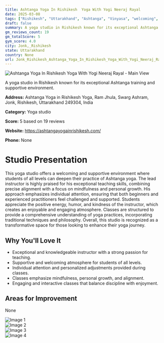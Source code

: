 ```yaml
---
title: Ashtanga Yoga In Rishikesh  Yoga With Yogi Neeraj Rayal
date: 2025-03-08
tags: ["Rishikesh", "Uttarakhand", "Ashtanga", "Vinyasa", "welcoming", "supportive", "Jonk, Rishikesh"]  
draft: false
summary: A yoga studio in Rishikesh known for its exceptional Ashtanga training and supportive environment.
gm_reviews_count: 19
gm_totalScore: 5
gym_score: 4.0
city: Jonk,_Rishikesh
state: Uttarakhand
country: None
url: Jonk_Rishikesh_Ashtanga_Yoga_In_Rishikesh_Yoga_With_Yogi_Neeraj_Rayal
---
```


<div className="aspect-[16/9] relative my-8">
  <img 
    src="https://lh5.googleusercontent.com/p/AF1QipND7kbcRNcZ7aVTUbI6CqB9AzXyOnluCeguhIoi=w1920-h1080-k-no"
    alt="Ashtanga Yoga In Rishikesh  Yoga With Yogi Neeraj Rayal - Main View"
    className="object-cover absolute inset-0 w-full h-full rounded-lg"
  />
</div>

A yoga studio in Rishikesh known for its exceptional Ashtanga training and supportive environment.

**Address:** Ashtanga Yoga in Rishikesh Yoga, Ram Jhula, Swarg Ashram, Jonk, Rishikesh, Uttarakhand 249304, India

**Category:** Yoga studio

**Score:** 5 based on 19 reviews

**Website:** https://ashtangayogainrishikesh.com/

**Phone:** None

# Studio Presentation

This yoga studio offers a welcoming and supportive environment where students of all levels can deepen their practice of Ashtanga yoga. The lead instructor is highly praised for his exceptional teaching skills, combining precise alignment with a focus on mindfulness and personal growth. His approach emphasizes individual attention, ensuring that both beginners and experienced practitioners feel challenged and supported. Students appreciate the positive energy, humor, and kindness of the instructor, which creates an enjoyable and engaging atmosphere. Classes are structured to provide a comprehensive understanding of yoga practices, incorporating traditional techniques and philosophy. Overall, this studio is recognized as a transformative space for those looking to enhance their yoga journey.



## Why You'll Love It

- Exceptional and knowledgeable instructor with a strong passion for teaching.
- Supportive and welcoming atmosphere for students of all levels.
- Individual attention and personalized adjustments provided during classes.
- Classes emphasize mindfulness, personal growth, and alignment.
- Engaging and interactive classes that balance discipline with enjoyment.

## Areas for Improvement

None

<div className="grid grid-cols-1 xl:grid-cols-2 gap-4 my-8">
<div className="aspect-[4/3] relative"><img src="https://lh5.googleusercontent.com/p/AF1QipM1n1N804n84a8aGbvNx6vbnVSuq5MI3OX8fFkS=w1920-h1080-k-no" alt="Image 1" className="object-cover absolute inset-0 w-full h-full rounded-lg" /></div>
<div className="aspect-[4/3] relative"><img src="https://lh5.googleusercontent.com/p/AF1QipPiT9ZD4PlySss7Hg3ZqwA0Dvk6R78YkOUgB-ld=w1920-h1080-k-no" alt="Image 2" className="object-cover absolute inset-0 w-full h-full rounded-lg" /></div>
<div className="aspect-[4/3] relative"><img src="https://lh5.googleusercontent.com/p/AF1QipNo4GTgWJ_9higl4KbULg4PeaU0yKIXXu6wK7R4=w1920-h1080-k-no" alt="Image 3" className="object-cover absolute inset-0 w-full h-full rounded-lg" /></div>
<div className="aspect-[4/3] relative"><img src="https://lh5.googleusercontent.com/p/AF1QipOq6gmjkEn-xaDhzAw1-x7dGwQd403FBCdriN9V=w1920-h1080-k-no" alt="Image 4" className="object-cover absolute inset-0 w-full h-full rounded-lg" /></div>
</div>